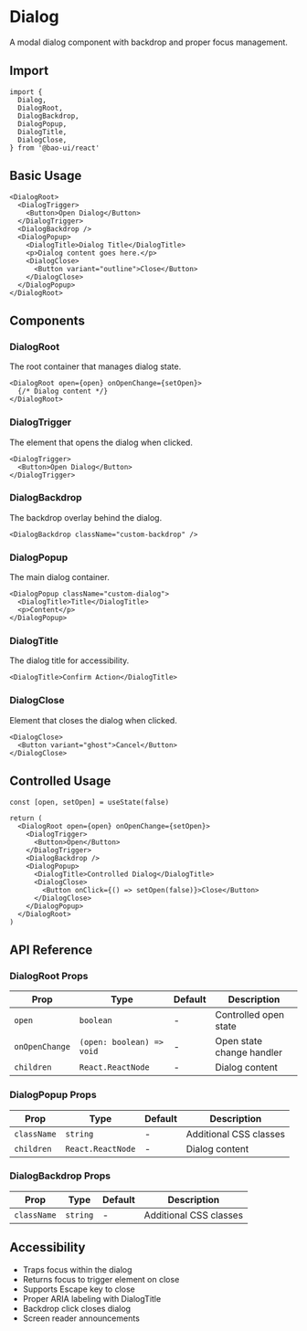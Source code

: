 # Dialog


A modal dialog component with backdrop and proper focus management.

## Import

```tsx
import {
  Dialog,
  DialogRoot,
  DialogBackdrop,
  DialogPopup,
  DialogTitle,
  DialogClose,
} from '@bao-ui/react'
```

## Basic Usage

<ComponentPreview name="dialog-demo" />

```tsx
<DialogRoot>
  <DialogTrigger>
    <Button>Open Dialog</Button>
  </DialogTrigger>
  <DialogBackdrop />
  <DialogPopup>
    <DialogTitle>Dialog Title</DialogTitle>
    <p>Dialog content goes here.</p>
    <DialogClose>
      <Button variant="outline">Close</Button>
    </DialogClose>
  </DialogPopup>
</DialogRoot>
```

## Components

### DialogRoot

The root container that manages dialog state.

```tsx
<DialogRoot open={open} onOpenChange={setOpen}>
  {/* Dialog content */}
</DialogRoot>
```

### DialogTrigger

The element that opens the dialog when clicked.

```tsx
<DialogTrigger>
  <Button>Open Dialog</Button>
</DialogTrigger>
```

### DialogBackdrop

The backdrop overlay behind the dialog.

```tsx
<DialogBackdrop className="custom-backdrop" />
```

### DialogPopup

The main dialog container.

```tsx
<DialogPopup className="custom-dialog">
  <DialogTitle>Title</DialogTitle>
  <p>Content</p>
</DialogPopup>
```

### DialogTitle

The dialog title for accessibility.

```tsx
<DialogTitle>Confirm Action</DialogTitle>
```

### DialogClose

Element that closes the dialog when clicked.

```tsx
<DialogClose>
  <Button variant="ghost">Cancel</Button>
</DialogClose>
```

## Controlled Usage

```tsx
const [open, setOpen] = useState(false)

return (
  <DialogRoot open={open} onOpenChange={setOpen}>
    <DialogTrigger>
      <Button>Open</Button>
    </DialogTrigger>
    <DialogBackdrop />
    <DialogPopup>
      <DialogTitle>Controlled Dialog</DialogTitle>
      <DialogClose>
        <Button onClick={() => setOpen(false)}>Close</Button>
      </DialogClose>
    </DialogPopup>
  </DialogRoot>
)
```

## API Reference

### DialogRoot Props

| Prop           | Type                      | Default | Description               |
| -------------- | ------------------------- | ------- | ------------------------- |
| `open`         | `boolean`                 | -       | Controlled open state     |
| `onOpenChange` | `(open: boolean) => void` | -       | Open state change handler |
| `children`     | `React.ReactNode`         | -       | Dialog content            |

### DialogPopup Props

| Prop        | Type              | Default | Description            |
| ----------- | ----------------- | ------- | ---------------------- |
| `className` | `string`          | -       | Additional CSS classes |
| `children`  | `React.ReactNode` | -       | Dialog content         |

### DialogBackdrop Props

| Prop        | Type     | Default | Description            |
| ----------- | -------- | ------- | ---------------------- |
| `className` | `string` | -       | Additional CSS classes |

## Accessibility

- Traps focus within the dialog
- Returns focus to trigger element on close
- Supports Escape key to close
- Proper ARIA labeling with DialogTitle
- Backdrop click closes dialog
- Screen reader announcements
